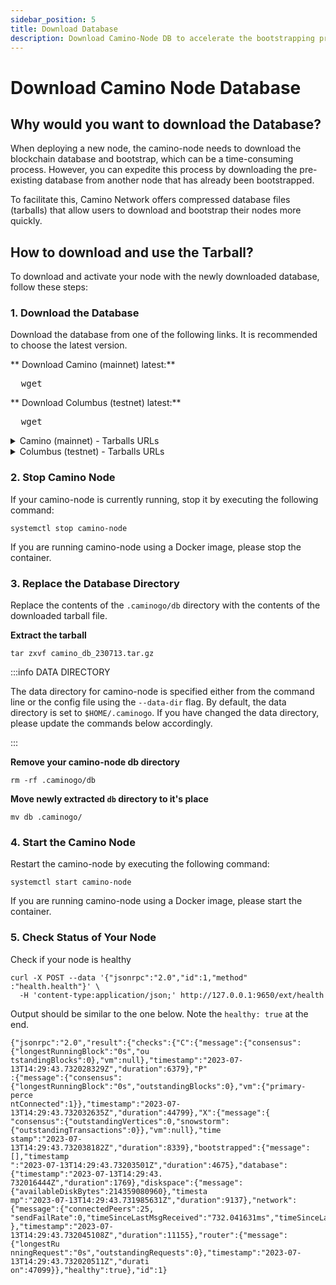 ```yaml
---
sidebar_position: 5
title: Download Database
description: Download Camino-Node DB to accelerate the bootstrapping process.
---
```



# Download Camino Node Database

## Why would you want to download the Database?

When deploying a new node, the camino-node needs to download the blockchain database and bootstrap,
which can be a time-consuming process. However, you can expedite this process by downloading the
pre-existing database from another node that has already been bootstrapped.

To facilitate this, Camino Network offers compressed database files (tarballs) that allow users to
download and bootstrap their nodes more quickly.

## How to download and use the Tarball?

To download and activate your node with the newly downloaded database, follow these steps:

### 1. Download the Database

Download the database from one of the following links. It is recommended to choose the latest version.

** Download Camino (mainnet) latest:**

<pre>
  wget <LatestCaminoDB onlyurl="true" />
</pre>

** Download Columbus (testnet) latest:**

<pre>
  wget <LatestCaminoDB network="columbus" onlyurl="true" />
</pre>

<details>
<summary>Camino (mainnet) - Tarballs URLs</summary>

- <LatestCaminoDB />
- <LatestCaminoDB previous="1" />
- <LatestCaminoDB previous="2" />
- <LatestCaminoDB previous="3" />
- <LatestCaminoDB previous="4" />
- <LatestCaminoDB previous="5" />
- <LatestCaminoDB previous="6" />
- <LatestCaminoDB previous="7" />
- <LatestCaminoDB previous="8" />
- <LatestCaminoDB previous="9" />
- <LatestCaminoDB previous="10" />

</details>

<details>
<summary>Columbus (testnet) - Tarballs URLs</summary>

- <LatestCaminoDB network="columbus" />
- <LatestCaminoDB network="columbus" previous="1" />
- <LatestCaminoDB network="columbus" previous="2" />
- <LatestCaminoDB network="columbus" previous="3" />
- <LatestCaminoDB network="columbus" previous="4" />
- <LatestCaminoDB network="columbus" previous="5" />
- <LatestCaminoDB network="columbus" previous="6" />
- <LatestCaminoDB network="columbus" previous="7" />
- <LatestCaminoDB network="columbus" previous="8" />
- <LatestCaminoDB network="columbus" previous="9" />
- <LatestCaminoDB network="columbus" previous="10" />

</details>

### 2. Stop Camino Node

If your camino-node is currently running, stop it by executing the following command:

```
systemctl stop camino-node
```

If you are running camino-node using a Docker image, please stop the container.

### 3. Replace the Database Directory

Replace the contents of the `.caminogo/db` directory with the contents of the downloaded tarball file.

**Extract the tarball**

```
tar zxvf camino_db_230713.tar.gz
```

:::info DATA DIRECTORY

The data directory for camino-node is specified either from the command line or the config file using the `--data-dir` flag.
By default, the data directory is set to `$HOME/.caminogo`. If you have changed the data directory, please update the commands below accordingly.

:::

**Remove your camino-node db directory**

```
rm -rf .caminogo/db
```

**Move newly extracted `db` directory to it's place**

```
mv db .caminogo/
```

### 4. Start the Camino Node

Restart the camino-node by executing the following command:

```
systemctl start camino-node
```

If you are running camino-node using a Docker image, please start the container.

### 5. Check Status of Your Node

Check if your node is healthy

```
curl -X POST --data '{"jsonrpc":"2.0","id":1,"method" :"health.health"}' \
  -H 'content-type:application/json;' http://127.0.0.1:9650/ext/health
```

Output should be similar to the one below. Note the `healthy: true` at the end.

```
{"jsonrpc":"2.0","result":{"checks":{"C":{"message":{"consensus":{"longestRunningBlock":"0s","ou
tstandingBlocks":0},"vm":null},"timestamp":"2023-07-13T14:29:43.732028329Z","duration":6379},"P"
:{"message":{"consensus":{"longestRunningBlock":"0s","outstandingBlocks":0},"vm":{"primary-perce
ntConnected":1}},"timestamp":"2023-07-13T14:29:43.732032635Z","duration":44799},"X":{"message":{
"consensus":{"outstandingVertices":0,"snowstorm":{"outstandingTransactions":0}},"vm":null},"time
stamp":"2023-07-13T14:29:43.732038182Z","duration":8339},"bootstrapped":{"message":[],"timestamp
":"2023-07-13T14:29:43.73203501Z","duration":4675},"database":{"timestamp":"2023-07-13T14:29:43.
732016444Z","duration":1769},"diskspace":{"message":{"availableDiskBytes":214359080960},"timesta
mp":"2023-07-13T14:29:43.731985631Z","duration":9137},"network":{"message":{"connectedPeers":25,
"sendFailRate":0,"timeSinceLastMsgReceived":"732.041631ms","timeSinceLastMsgSent":"6.732041631s"
},"timestamp":"2023-07-13T14:29:43.732045108Z","duration":11155},"router":{"message":{"longestRu
nningRequest":"0s","outstandingRequests":0},"timestamp":"2023-07-13T14:29:43.732020511Z","durati
on":47099}},"healthy":true},"id":1}
```
